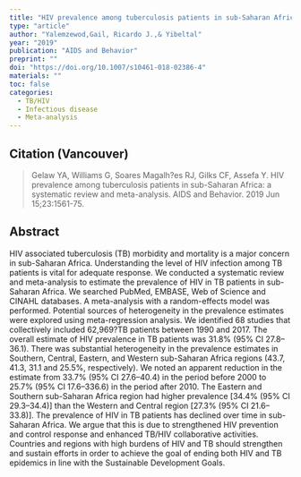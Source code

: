 ```yaml
---
title: "HIV prevalence among tuberculosis patients in sub-Saharan Africa: a systematic review and meta-analysis."
type: "article"
author: "Yalemzewod,Gail, Ricardo J.,& Yibeltal"
year: "2019"
publication: "AIDS and Behavior"
preprint: ""
doi: "https://doi.org/10.1007/s10461-018-02386-4"
materials: ""
toc: false
categories:
  - TB/HIV
  - Infectious disease
  - Meta-analysis
---
```


## Citation (Vancouver)

> Gelaw YA, Williams G, Soares Magalh?es RJ, Gilks CF, Assefa Y. HIV prevalence among tuberculosis patients in sub-Saharan Africa: a systematic review and meta-analysis. AIDS and Behavior. 2019 Jun 15;23:1561-75.

## Abstract

HIV associated tuberculosis (TB) morbidity and mortality is a major concern in sub-Saharan Africa. Understanding the level of HIV infection among TB patients is vital for adequate response. We conducted a systematic review and meta-analysis to estimate the prevalence of HIV in TB patients in sub-Saharan Africa. We searched PubMed, EMBASE, Web of Science and CINAHL databases. A meta-analysis with a random-effects model was performed. Potential sources of heterogeneity in the prevalence estimates were explored using meta-regression analysis. We identified 68 studies that collectively included 62,969?TB patients between 1990 and 2017. The overall estimate of HIV prevalence in TB patients was 31.8% (95% CI 27.8--36.1). There was substantial heterogeneity in the prevalence estimates in Southern, Central, Eastern, and Western sub-Saharan Africa regions (43.7, 41.3, 31.1 and 25.5%, respectively). We noted an apparent reduction in the estimate from 33.7% (95% CI 27.6--40.4) in the period before 2000 to 25.7% (95% CI 17.6--336.6) in the period after 2010. The Eastern and Southern sub-Saharan Africa region had higher prevalence \[34.4% (95% CI 29.3--34.4)\] than the Western and Central region \[27.3% (95% CI 21.6--33.8)\]. The prevalence of HIV in TB patients has declined over time in sub-Saharan Africa. We argue that this is due to strengthened HIV prevention and control response and enhanced TB/HIV collaborative activities. Countries and regions with high burdens of HIV and TB should strengthen and sustain efforts in order to achieve the goal of ending both HIV and TB epidemics in line with the Sustainable Development Goals.
